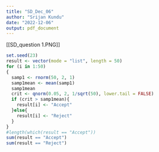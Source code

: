 ```yaml
---
title: "SD_Dec_06"
author: "Srijan Kundu"
date: "2022-12-06"
output: pdf_document
---
```


[[SD_question 1.PNG]]

```r
set.seed(23)
result <- vector(mode = "list", length = 50)
for (i in 1:50)
{
  samp1 <- rnorm(50, 2, 1)
  samp1mean <- mean(samp1)
  samp1mean
  crit <- qnorm(0.05, 2, 1/sqrt(50), lower.tail = FALSE)
  if (crit > samp1mean){
    result[i] <- "Accept"
  }else{
    result[i] <- "Reject"
  }
}
#length(which(result == "Accept"))
sum(result == "Accept")
sum(result == "Reject")
```
